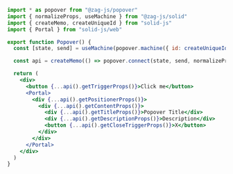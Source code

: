```jsx {4,8,16,24}
import * as popover from "@zag-js/popover"
import { normalizeProps, useMachine } from "@zag-js/solid"
import { createMemo, createUniqueId } from "solid-js"
import { Portal } from "solid-js/web"

export function Popover() {
  const [state, send] = useMachine(popover.machine({ id: createUniqueId() }))

  const api = createMemo(() => popover.connect(state, send, normalizeProps))

  return (
    <div>
      <button {...api().getTriggerProps()}>Click me</button>
      <Portal>
        <div {...api().getPositionerProps()}>
          <div {...api().getContentProps()}>
            <div {...api().getTitleProps()}>Popover Title</div>
            <div {...api().getDescriptionProps()}>Description</div>
            <button {...api().getCloseTriggerProps()}>X</button>
          </div>
        </div>
      </Portal>
    </div>
  )
}
```
